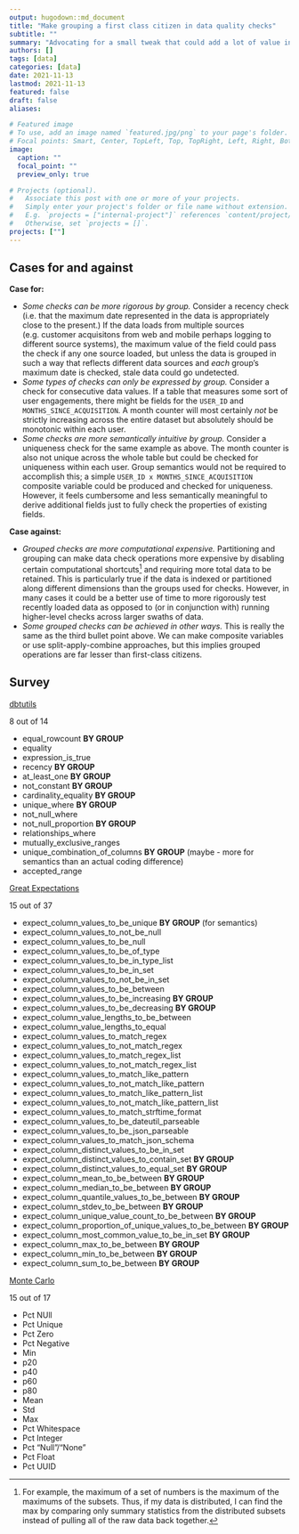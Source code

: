 ```yaml
---
output: hugodown::md_document
title: "Make grouping a first class citizen in data quality checks"
subtitle: ""
summary: "Advocating for a small tweak that could add a lot of value in emerging data quality tools"
authors: []
tags: [data]
categories: [data]
date: 2021-11-13
lastmod: 2021-11-13
featured: false
draft: false
aliases:

# Featured image
# To use, add an image named `featured.jpg/png` to your page's folder.
# Focal points: Smart, Center, TopLeft, Top, TopRight, Left, Right, BottomLeft, Bottom, BottomRight.
image:
  caption: ""
  focal_point: ""
  preview_only: true

# Projects (optional).
#   Associate this post with one or more of your projects.
#   Simply enter your project's folder or file name without extension.
#   E.g. `projects = ["internal-project"]` references `content/project/deep-learning/index.md`.
#   Otherwise, set `projects = []`.
projects: [""]
---
```





## Cases for and against

**Case for:**

- *Some checks can be more rigorous by group.* Consider a recency check (i.e. that the maximum date represented in the data is appropriately close to the present.) If the data loads from multiple sources (e.g. customer acquisitons from web and mobile perhaps logging to different source systems), the maximum value of the field could pass the check if any one source loaded, but unless the data is grouped in such a way that reflects different data sources and *each* group's maximum date is checked, stale data could go undetected.
- *Some types of checks can only be expressed by group.* Consider a check for consecutive data values. If a table that measures some sort of user engagements, there might be fields for the `USER_ID` and `MONTHS_SINCE_ACQUISITION`. A month counter will most certainly *not* be strictly increasing across the entire dataset but absolutely should be monotonic within each user.
- *Some checks are more semantically intuitive by group.* Consider a uniqueness check for the same example as above. The month counter is also not unique across the whole table but could be checked for uniqueness within each user. Group semantics would not be required to accomplish this; a simple `USER_ID x MONTHS_SINCE_ACQUISITION` composite variable could be produced and checked for uniqueness. However, it feels cumbersome and less semantically meaningful to derive additional fields just to fully check the properties of existing fields.

**Case against:**

- *Grouped checks are more computational expensive.* Partitioning and grouping can make data check operations more expensive by disabling certain computational shortcuts^[For example, the maximum of a set of numbers is the maximum of the maximums of the subsets. Thus, if my data is distributed, I can find the max by comparing only summary statistics from the distributed subsets instead of pulling all of the raw data back together.] and requiring more total data to be retained. This is particularly true if the data is indexed or partitioned along different dimensions than the groups used for checks. However, in many cases it could be a better use of time to more rigorously test recently loaded data as opposed to (or in conjunction with) running higher-level checks across larger swaths of data.
- *Some grouped checks can be achieved in other ways.* This is really the same as the third bullet point above. We can make composite variables or use split-apply-combine approaches, but this implies grouped operations are far lesser than first-class citizens.

## Survey

[dbtutils](https://github.com/dbt-labs/dbt-utils) 

8 out of 14

- equal_rowcount **BY GROUP**
- equality
- expression_is_true 
- recency       **BY GROUP**
- at_least_one  **BY GROUP**
- not_constant  **BY GROUP**
- cardinality_equality  **BY GROUP**
- unique_where  **BY GROUP**
- not_null_where  
- not_null_proportion **BY GROUP**
- relationships_where
- mutually_exclusive_ranges
- unique_combination_of_columns **BY GROUP** (maybe - more for semantics than an actual coding difference)
- accepted_range

[Great Expectations](https://docs.greatexpectations.io/docs/reference/glossary_of_expectations)

15 out of 37

- expect_column_values_to_be_unique   **BY GROUP** (for semantics)
- expect_column_values_to_not_be_null  
- expect_column_values_to_be_null    
- expect_column_values_to_be_of_type   
- expect_column_values_to_be_in_type_list
- expect_column_values_to_be_in_set
- expect_column_values_to_not_be_in_set
- expect_column_values_to_be_between      
- expect_column_values_to_be_increasing   **BY GROUP**
- expect_column_values_to_be_decreasing   **BY GROUP**
- expect_column_value_lengths_to_be_between
- expect_column_value_lengths_to_equal
- expect_column_values_to_match_regex
- expect_column_values_to_not_match_regex
- expect_column_values_to_match_regex_list
- expect_column_values_to_not_match_regex_list
- expect_column_values_to_match_like_pattern
- expect_column_values_to_not_match_like_pattern
- expect_column_values_to_match_like_pattern_list
- expect_column_values_to_not_match_like_pattern_list 
- expect_column_values_to_match_strftime_format
- expect_column_values_to_be_dateutil_parseable
- expect_column_values_to_be_json_parseable
- expect_column_values_to_match_json_schema
- expect_column_distinct_values_to_be_in_set
- expect_column_distinct_values_to_contain_set       **BY GROUP**
- expect_column_distinct_values_to_equal_set        **BY GROUP**
- expect_column_mean_to_be_between                 **BY GROUP**
- expect_column_median_to_be_between               **BY GROUP**
- expect_column_quantile_values_to_be_between      **BY GROUP**
- expect_column_stdev_to_be_between               **BY GROUP**
- expect_column_unique_value_count_to_be_between          **BY GROUP**
- expect_column_proportion_of_unique_values_to_be_between  **BY GROUP**
- expect_column_most_common_value_to_be_in_set  **BY GROUP**
- expect_column_max_to_be_between               **BY GROUP**
- expect_column_min_to_be_between               **BY GROUP**
- expect_column_sum_to_be_between               **BY GROUP**

[Monte Carlo](https://docs.getmontecarlo.com/docs/field-health-metrics)

15 out of 17

- Pct NUll  
- Pct Unique
- Pct Zero  
- Pct Negative  
- Min 
- p20
- p40
- p60
- p80
- Mean
- Std
- Max
- Pct Whitespace
- Pct Integer
- Pct "Null"/"None"
- Pct Float
- Pct UUID
